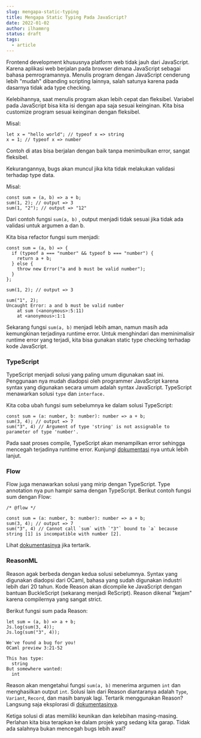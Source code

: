 ```yaml
---
slug: mengapa-static-typing
title: Mengapa Static Typing Pada JavaScript?
date: 2022-01-02
author: ilhammrg
status: draft
tags:
  - article
---
```

Frontend development khususnya platform web tidak jauh dari JavaScript. Karena aplikasi web berjalan pada browser dimana JavaScript sebagai bahasa pemrogramannya. Menulis program dengan JavaScript cenderung lebih "mudah" dibanding scripting lainnya, salah satunya karena pada dasarnya tidak ada type checking.

Kelebihannya, saat menulis program akan lebih cepat dan fleksibel. Variabel pada JavaScript bisa kita isi dengan apa saja sesuai keinginan. Kita bisa customize program sesuai keinginan dengan fleksibel.

Misal: 

```
let x = "hello world"; // typeof x => string
x = 1; // typeof x => number
```

Contoh di atas bisa berjalan dengan baik tanpa menimbulkan error, sangat fleksibel.

Kekurangannya, bugs akan muncul jika kita tidak melakukan validasi terhadap type data.

Misal:

```
const sum = (a, b) => a + b;
sum(1, 2); // output => 3
sum(1, "2"); // output => "12"
```

Dari contoh fungsi `sum(a, b)` , output menjadi tidak sesuai jika tidak ada validasi untuk argumen a dan b.

Kita bisa refactor fungsi sum menjadi:

```
const sum = (a, b) => {
  if (typeof a === "number" && typeof b === "number") {
    return a + b;
  } else {
    throw new Error("a and b must be valid number");
  }
};

sum(1, 2); // output => 3

sum("1", 2);
Uncaught Error: a and b must be valid number
    at sum (<anonymous>:5:11)
    at <anonymous>:1:1
```

Sekarang fungsi `sum(a, b)` menjadi lebih aman, namun masih ada kemungkinan terjadinya runtime error. Untuk menghindari dan meminimalisir runtime error yang terjadi, kita bisa gunakan static type checking terhadap kode JavaScript.

### TypeScript

TypeScript menjadi solusi yang paling umum digunakan saat ini. Penggunaan nya mudah diadopsi oleh programmer JavaScript karena syntax yang digunakan secara umum adalah syntax JavaScript. TypeScript menawarkan solusi `type` dan `interface.`

Kita coba ubah fungsi sum sebelumnya ke dalam solusi TypeScript:

```
const sum = (a: number, b: number): number => a + b;
sum(3, 4); // output => 7
sum("3", 4) // Argument of type 'string' is not assignable to parameter of type 'number'.
```

Pada saat proses compile, TypeScript akan menampilkan error sehingga mencegah terjadinya runtime error. Kunjungi [](https://www.typescriptlang.org/)[dokumentasi](https://www.typescriptlang.org/) nya untuk lebih lanjut.

### Flow

Flow juga menawarkan solusi yang mirip dengan TypeScript. Type annotation nya pun hampir sama dengan TypeScript. Berikut contoh fungsi sum dengan Flow:

```
/* @flow */

const sum = (a: number, b: number): number => a + b;
sum(3, 4); // output => 7
sum("3", 4) // Cannot call `sum` with `"3"` bound to `a` because string [1] is incompatible with number [2].
```

Lihat [dokumentasinya](https://flow.org/en/) jika tertarik.

### ReasonML

Reason agak berbeda dengan kedua solusi sebelumnya. Syntax yang digunakan diadopsi dari OCaml, bahasa yang sudah digunakan industri lebih dari 20 tahun. Kode Reason akan dicompile ke JavaScript dengan bantuan BuckleScript (sekarang menjadi ReScript). Reason dikenal "kejam" karena compilernya yang sangat strict.

Berikut fungsi sum pada Reason:

```
let sum = (a, b) => a + b;
Js.log(sum(3, 4));
Js.log(sum("3", 4));

We've found a bug for you!
OCaml preview 3:21-52

This has type:
  string
But somewhere wanted:
  int
```

Reason akan mengetahui fungsi `sum(a, b)` menerima argumen `int` dan menghasilkan output `int`. Solusi lain dari Reason diantaranya adalah `Type`, `Variant`, `Record`, dan masih banyak lagi. Tertarik menggunakan Reason? Langsung saja eksplorasi di [dokumentasinya](https://reasonml.github.io/en/).

Ketiga solusi di atas memiliki keunikan dan kelebihan masing-masing. Perlahan kita bisa terapkan ke dalam projek yang sedang kita garap. Tidak ada salahnya bukan mencegah bugs lebih awal?